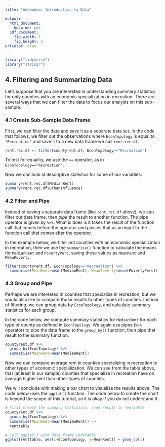 ```yaml
---
title: "Addendum: Introduction to Data"

output: 
  html_document:
    keep_md: yes
  pdf_document:
    fig_width: 7
    fig_height: 3
urlcolor: blue
---
```

```r
library("tidyverse")
library("stringr")
```

## 4. Filtering and Summarizing Data ##

Let's suppose that you are interested in understanding summary statistics for only counties with an economic specialization in recreation. There are several ways that we can filter the data to focus our analysis on this sub-sample.

### 4.1 Create Sub-Sample Data Frame ###

First, we can filter the data and save it as a separate data set. In the code that follows, we filter out the observations where `EconTopology` is equal to `"Recreation"` and save it to a new data frame we call `rent.rec.df`. 
```r
rent.rec.df <- filter(countyrent.df, EconTopology=="Recreation")
```
To test for equality, we use the `==` operator, as in `EconTopology=="Recreation"`.

Now we can look at descriptive statistics for some of our variables:
```r
summary(rent.rec.df$MedianRent)
summary(rent.rec.df$UrbanInfluence)
```

### 4.2 Filter and Pipe ###

Instead of saving a separate data frame (like `rent.rec.df` above), we can filter our data frame, then *pipe* the result to another function. The pipe operator is given by `%>%`. What is does is it takes the result of the function call that comes before the operator and passes that as an input to the function call that comes after the operator.

In the example below, we filter out counties with an economic specialization in recreation, then we use the `summarise()` function to calculate the means for `MedianRent` and `PovertyPerc`, saving these values as `MeanRent` and `MeanPoverty`

```r
filter(countyrent.df, EconTopology=="Recreation") %>%
  summarise(MeanRent=mean(MedianRent), MeanPoverty=mean(PovertyPerc))
```

### 4.3 Group and Pipe ###

Perhaps we are interested in counties that specialize in recreation, but we would also like to compare those results to other types of counties.  Instead of filtering, we can group data by `EconTopology`, and calculate summary statistics for each group. 

In the code below, we compute summary statistics for `MedianRent` for each type of county as defined in `EconTopology`. We again use pipes (`%>%` operator) to pipe the data frame to the `group_by()` function, then pipe that result to the summary function.

```r
countyrent.df %>%
  group_by(EconTopology) %>%
  summarise(MeanRent=mean(MedianRent))
```

Now we can compare average rent in counties specializing in recreation to other types of economic specialization. We can see from the table above, that (at least in our sample) counties that specialize in recreation have on average higher rent than other types of counties.

We will conclude with making a bar chart to visualize the results above. The code below uses the `ggplot()` function. The code below to create the chart is beyond the scope of this tutorial, so it is okay if you do not understand it. 
```r
# First create the summary statistics, save result in renttable
countyrent.df %>%
  group_by(EconTopology) %>%
  summarise(MeanRent=mean(MedianRent)) ->
  renttable

# Call ggplot() with data frame renttable
ggplot(renttable, aes(x=EconTopology, y=MeanRent)) + geom_col()
```
